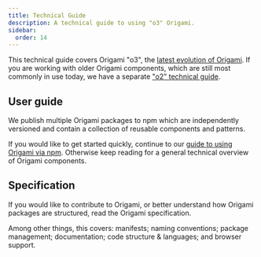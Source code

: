 ```yaml
---
title: Technical Guide
description: A technical guide to using "o3" Origami.
sidebar:
  order: 14
---
```



This technical guide covers Origami "o3", the [latest evolution of Origami](/about/what-is-new/). If you are working with older Origami components, which are still most commonly in use today, we have a separate ["o2" technical guide](/o2-components/technical-guide/).

## User guide

We publish multiple Origami packages to npm which are independently versioned and contain a collection of reusable components and patterns.

If you would like to get started quickly, continue to our [guide to using Origami via npm](/getting-started/technical-guide/package-manager-npm). Otherwise keep reading for a general technical overview of Origami components.

<p>
  <LinkButton href='/getting-started/technical-guide/package-manager-npm' type='secondary' label='User guide' />
</p>

## Specification

If you would like to contribute to Origami, or better understand how Origami packages are structured, read the Origami specification.

Among other things, this covers: manifests; naming conventions; package management; documentation; code structure & languages; and browser support.

<p>
  <LinkButton href='/getting-started/technical-guide/package-manager-npm' type='secondary' label='Specification' />
</p>
